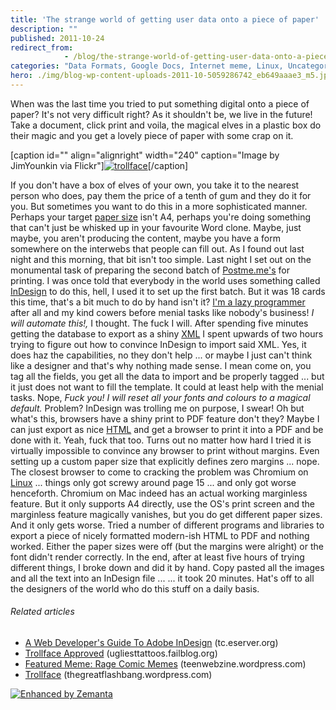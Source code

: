 ```yaml
---
title: 'The strange world of getting user data onto a piece of paper'
description: ""
published: 2011-10-24
redirect_from: 
            - /blog/the-strange-world-of-getting-user-data-onto-a-piece-of-paper/swizec/2706
categories: "Data Formats, Google Docs, Internet meme, Linux, Uncategorized"
hero: ./img/blog-wp-content-uploads-2011-10-5059286742_eb649aaae3_m5.jpg
---
```


When was the last time you tried to put something digital onto a piece of paper? It's not very difficult right? As it shouldn't be, we live in the future! Take a document, click print and voila, the magical elves in a plastic box do their magic and you get a lovely piece of paper with some crap on it.

\[caption id="" align="alignright" width="240" caption="Image by JimYounkin via Flickr"][![trollface](./img/blog-wp-content-uploads-2011-10-5059286742_eb649aaae3_m5.jpg "trollface")](http://www.flickr.com/photos/37996586299@N01/5059286742)\[/caption]

If you don't have a box of elves of your own, you take it to the nearest person who does, pay them the price of a tenth of gum and they do it for you. But sometimes you want to do this in a more sophisticated manner. Perhaps your target [paper size](http://en.wikipedia.org/wiki/Paper_size "Paper size") isn't A4, perhaps you're doing something that can't just be whisked up in your favourite Word clone. Maybe, just maybe, you aren't producing the content, maybe you have a form somewhere on the interwebs that people can fill out. As I found out last night and this morning, that bit isn't too simple. Last night I set out on the monumental task of preparing the second batch of [Postme.me's](http://postme.me) for printing. I was once told that everybody in the world uses something called [InDesign](http://www.adobe.com/products/indesign/main.html "Adobe InDesign") to do this, hell, I used it to set up the first batch. But it was 18 cards this time, that's a bit much to do by hand isn't it? [I'm a lazy programmer](http://swizec.com/blog/programmers-are-fucking-lazy/swizec/2648 "Programmers are fucking lazy") after all and my kind cowers before menial tasks like nobody's business! _I will automate this!,_ I thought. The fuck I will. After spending five minutes getting the database to export as a shiny [XML](http://en.wikipedia.org/wiki/XML "XML") I spent upwards of two hours trying to figure out how to convince InDesign to import said XML. Yes, it does haz the capabilities, no they don't help ... or maybe I just can't think like a designer and that's why nothing made sense. I mean come on, you tag all the fields, you get all the data to import and be properly tagged ... but it just does not want to fill the template. It could at least help with the menial tasks. Nope, _Fuck you! I will reset all your fonts and colours to a magical default._ Problem? InDesign was trolling me on purpose, I swear! Oh but what's this, browsers have a shiny print to PDF feature don't they? Maybe I can just export as nice [HTML](http://en.wikipedia.org/wiki/HTML "HTML") and get a browser to print it into a PDF and be done with it. Yeah, fuck that too. Turns out no matter how hard I tried it is virtually impossible to convince any browser to print without margins. Even setting up a custom paper size that explicitly defines zero margins ... nope. The closest browser to come to cracking the problem was Chromium on [Linux](http://www.kernel.org/ "Linux") ... things only got screwy around page 15 ... and only got worse henceforth. Chromium on Mac indeed has an actual working marginless feature. But it only supports A4 directly, use the OS's print screen and the marginless feature magically vanishes, but you do get different paper sizes. And it only gets worse. Tried a number of different programs and libraries to export a piece of nicely formatted modern-ish HTML to PDF and nothing worked. Either the paper sizes were off (but the margins were alright) or the font didn't render correctly. In the end, after at least five hours of trying different things, I broke down and did it by hand. Copy pasted all the images and all the text into an InDesign file ... ... it took 20 minutes. Hat's off to all the designers of the world who do this stuff on a daily basis.

###### Related articles

-   [A Web Developer's Guide To Adobe InDesign](http://tc.eserver.org/38079.html) (tc.eserver.org)
-   [Trollface Approved](http://ugliesttattoos.failblog.org/2011/10/23/funny-tattoos-trollface-approved/) (ugliesttattoos.failblog.org)
-   [Featured Meme: Rage Comic Memes](http://teenwebzine.wordpress.com/2011/05/18/featured-meme-rage-comic-memes/) (teenwebzine.wordpress.com)
-   [Trollface](http://thegreatflashbang.wordpress.com/2011/10/16/874/) (thegreatflashbang.wordpress.com)

[![Enhanced by Zemanta](http://img.zemanta.com/zemified_e.png?x-id=38b6b8c0-faa8-4a03-8cc1-ecbcf3788301)](http://www.zemanta.com/ "Enhanced by Zemanta")
